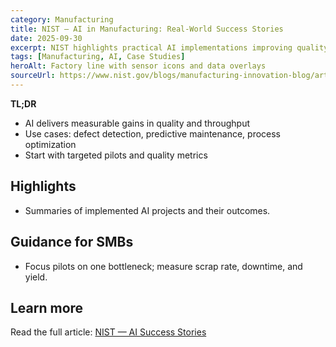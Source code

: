 ```yaml
---
category: Manufacturing
title: NIST — AI in Manufacturing: Real‑World Success Stories
date: 2025-09-30
excerpt: NIST highlights practical AI implementations improving quality, throughput, and safety in manufacturing.
tags: [Manufacturing, AI, Case Studies]
heroAlt: Factory line with sensor icons and data overlays
sourceUrl: https://www.nist.gov/blogs/manufacturing-innovation-blog/artificial-intelligence-manufacturing-real-world-success-stories
---
```


**TL;DR**

- AI delivers measurable gains in quality and throughput
- Use cases: defect detection, predictive maintenance, process optimization
- Start with targeted pilots and quality metrics

## Highlights

- Summaries of implemented AI projects and their outcomes.

## Guidance for SMBs

- Focus pilots on one bottleneck; measure scrap rate, downtime, and yield.

## Learn more

Read the full article: <a href="https://www.nist.gov/blogs/manufacturing-innovation-blog/artificial-intelligence-manufacturing-real-world-success-stories" target="_blank" rel="noopener noreferrer">NIST — AI Success Stories</a>
